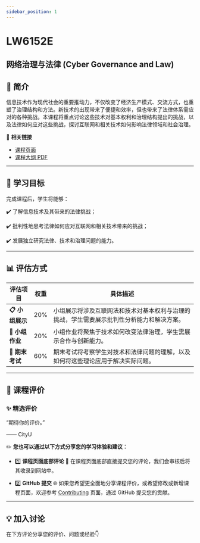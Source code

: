 ```yaml
---
sidebar_position: 1
---
```


# LW6152E
## 网络治理与法律 (Cyber Governance and Law)

## **📘 简介**
信息技术作为现代社会的重要推动力，不仅改变了经济生产模式、交流方式，也重塑了治理结构和方法。新技术的出现带来了便捷和效率，但也带来了法律体系需应对的各种挑战。本课程将重点讨论这些技术对基本权利和治理结构提出的挑战，以及法律如何应对这些挑战，探讨互联网和相关技术如何影响法律领域和社会治理。

🔗 **相关链接**
- [课程页面](https://www.cityu.edu.hk/catalogue/pg/202425/course/LW6152E.htm)
- [课程大纲 PDF](https://www.cityu.edu.hk/catalogue/pg/202425/course/LW6152E.pdf)

---

## **🎯 学习目标**

完成课程后，学生将能够：

✔️ 了解信息技术及其带来的法律挑战；

✔️ 批判性地思考法律如何应对互联网和相关技术带来的挑战；

✔️ 发展独立研究法律、技术和治理问题的能力。

---

## **📊 评估方式**

| **评估项目**          | **权重** | **具体描述**                                                                                       |
|----------------------|---------|---------------------------------------------------------------------------------------------------|
| **📋 小组展示**       | 20%     | 小组展示将涉及互联网法和技术对基本权利与治理的挑战，学生需要展示批判性分析能力和解决方案。         |
| **📂 小组作业**       | 20%     | 小组作业将聚焦于技术如何改变法律治理，学生需展示合作与创新能力。                                 |
| **📂 期末考试**       | 60%     | 期末考试将考察学生对技术和法律问题的理解，以及如何将这些理论应用于解决实际问题。                  |

---

## **💬 课程评价**

### ✨ **精选评价**
<div className={commentStyles.commentBox}>
    <p className={commentStyles.commentText}>
        “期待你的评价。”
    </p>
    <p className={commentStyles.commentAuthor}>—— CityU</p>
</div>

✏️ **您也可以通过以下方式分享您的学习体验和建议：**

- 1️⃣ **课程页面底部评论**
💬 在课程页面底部直接提交您的评论，我们会审核后将其收录到网站中。

- 2️⃣ **GitHub 提交**
🌐 如果您希望更全面地分享课程评价，或希望修改或新增课程页面，欢迎参考 [Contributing](https://penjc.github.io/CityU/contributing) 页面，通过 GitHub 提交您的贡献。

---

## **💡 加入讨论**

在下方评论分享您的评价、问题或经验👇
<Utterances />